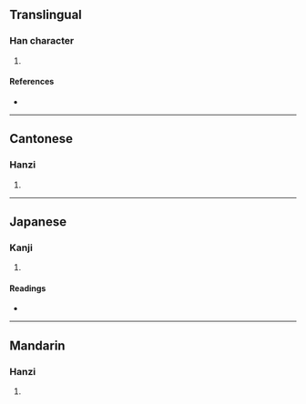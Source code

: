 {{character info/new}}
==Translingual==

===Han character===
{{Han char|rn=75|rad=木|as=08|sn=12|four=42914|canj=DHJM|ids=⿰木垂}}

# {{defn|Han|sort=木08}}

====References====
* {{Han ref|kx=0534.150|dkj=14978|dj=0922.110|hdz=21232.130|uh=68F0|ud=26864|bh=DDDE|bd=56798}}

----

==Cantonese==

===Hanzi===
{{yue-hanzi|jyut=[[ceoi4]]|y=cheui4}}

# {{defn|lang=yue|sort=木08}}

----

==Japanese==

===Kanji===
{{ja-kanji|grade=|rs=木08}}

# {{defn|lang=ja|sort=木08}}

====Readings====
* {{ja-readings|on=[[そい]] (soi), [[た]] (ta)|kun=[[しえ]] (shie)}}

----

==Mandarin==

===Hanzi===
{{cmn-hanzi|pin=[[chuí]] ([[chui2]]), [[duǒ]] ([[duo3]])|wg=ch'ui<sup>2</sup>, to<sup>3</sup>}}

# {{defn|lang=cmn|sort=木08}}